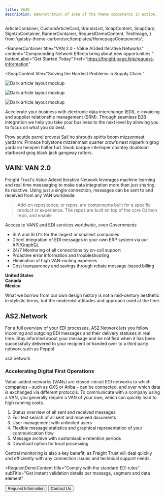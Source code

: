 ```yaml
---
title: VAIN 
description: Demonstration of some of the theme components in action.
---
```


<!-- SPDX-License-Identifier: Apache-2.0
SPDXVersion: SPDX-2.2
SPDX-FileCopyrightText: Copyright 2020 FreightTrust and Clearing Corporation -->

  ArticleContainer,
  CustomArticleCard,
  BrandsList,
  SnapContent,
  SnapCard,
  SignUpContainer,
  BannerContainer,
  RequestDemoContent,
  TextImage,
} from 'gatsby-theme-carbon/src/templates/HomepageComponents';


<BannerContainer
  title="VAN 2.0 - Value ADded Iterative Networks"
  content="Compounding Network Effects bring about new  opportunities "
  buttonLabel="Get Started Today"
  href="https://freight.page.link/request-information"
>


</BannerContainer>


<RequestDemoContent
  title="US & Canadian Customs"
  subTitle="Get Direct data exchange with national customs and government authorities"
  buttonLabel="Find out more"
  href="https://freight.page.link/request-information"></RequestDemoContent>

<SnapContent
  title="Solving the Hardest Problems in Supply Chain
  "
>
<Row>


<Row>
<Column colMd={4} colLg={4} noGutterMdLeft>
<ArticleCard
  title="Getting started"
  href="/getting-started"
  actionIcon="arrowRight"
>

![Dark article layout mockup](/images/article.jpg)

</ArticleCard>
</Column>
<Column colMd={4} colLg={4} noGutterMdLeft>
<ArticleCard
  title="Theme configuration"
  href="/guides/configuration"
  actionIcon="arrowRight"
>

![Dark article layout mockup](/images/article.jpg)

</ArticleCard>
</Column>
<Column colMd={4} colLg={4} noGutterMdLeft>
<ArticleCard
  title="Contributions"
  href="/contributions"
  actionIcon="arrowRight"
>

![Dark article layout mockup](/images/article.jpg)

</ArticleCard>
</Column>
</Row>

<PageDescription>

Accelerate your business with electronic data interchange (EDI), e-invoicing
and supplier relationship management (SRM). Through seamless B2B integration
we help you take your business to the next level by allowing you to focus on
what you do best.

</PageDescription>

Prow scuttle parrel provost Sail ho shrouds spirits boom mizzenmast yardarm.
Pinnace holystone mizzenmast quarter crow’s nest nipperkin grog yardarm hempen
halter furl. Swab barque interloper chantey doubloon starboard grog black jack
gangway rutters.

<Row>
<Column colMd={5} colLg={8}>

## VAIN: VAN 2.0


Freight Trust's Value Added Iterative Network leverages machine learning and real time 
meessaging to make data integration more than just sharing: its reactive. Using just a 
single connection, messages can be sent to and  received from any VAN worldwide. 

> Add-on repositories, or repos, are components built for a specific product or
> experience. The repos are built on top of the core Carbon repo, and enable

Access to VANS and EDI services worldwide, even Governments

- SLA and SLO's for the largest or smallest companies
- Direct integration of EDI messages in your own ERP system via our API/GraphQL
- 24/7 Monitoring of all connections by on-call support
- Proactive error information and troubleshooting
- Elimination of high VAN-routing expenses
- Cost transparency and savings through rebate message-based billing

</Column>
<Column colMd={2} colLg={3} offsetMd={1} offsetLg={1}>
<Aside>

<p>
  <strong>
    United States 
    <br />
    Canada
    <br />
    Mexico
  </strong>
</p>

What we borrow from our own design history is not a mid-century aesthetic in
stylistic terms, but the modernist attitudes and approach used at the time.

</Aside>
</Column>
</Row>

## AS2.Network 

For a full overview of your EDI processes, AS2.Network lets you follow incoming and
outgoing EDI messages and their delivery statuses in real time. Stay informed
about your message and be notified when it has been successfully delivered to
your recipient or handed over to a third party network such as Peppol.

<AnchorLinks small>
  <AnchorLink>as2.network</AnchorLink>
</AnchorLinks>


### Accelerating Digital First Operations

Value-added networks (VANs) are closed-circuit EDI networks to which companies
– such as GXS or Ariba – can be connected, and over which data is exchanged
via different protocols. To communicate with a company using a VAN, you
generally require a VAN of your own, which can quickly lead to high running
costs.

1. Status overview of all sent and received messages
2. Full text search of all sent and received documents
3. User management with unlimited users
4. Flexible message statistics and graphical representation of your communication flow
5. Message archive with customisable retention periods
6. Download option for local processing

Central monitoring is also a key benefit, as Freight Trust will deal quickly and
efficiently with any connection issues and technical support needs.


<TextImage
  title="Validation out-of-the box."
  content="All models can be modified to match any partner-specific format"
  buttonLabel="Find out more"
  href="https://freight.page.link/request-information"></TextImage>

  <RequestDemoContent
  title="Comply with the standard EDI rules"
  subTitle="Get instant validation details per message, segment and data element"
>


  <Button href="https://freight.page.link/request-information" kind="secondary">
    Request Information
  </Button>
  <Button href="https://freight.page.link/request-information" kind="tertiary">
    Contact Us
  </Button>
</RequestDemoContent>